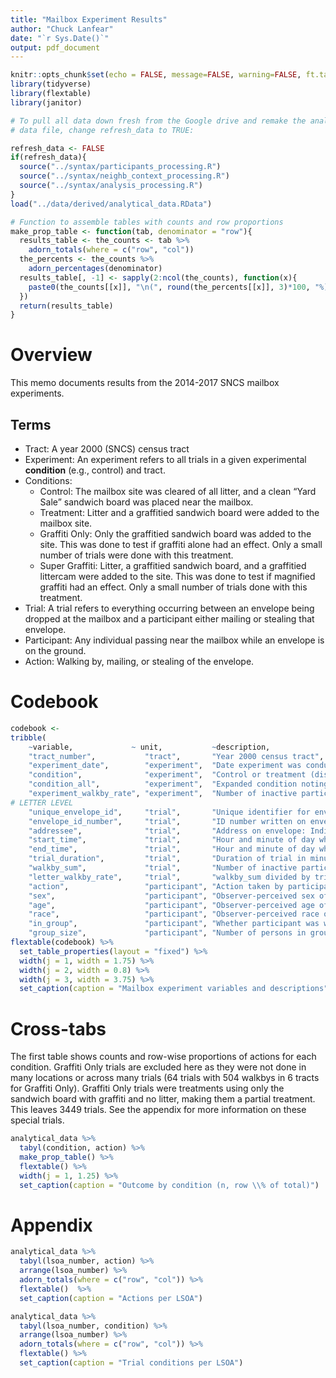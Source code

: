```yaml
---
title: "Mailbox Experiment Results"
author: "Chuck Lanfear"
date: "`r Sys.Date()`"
output: pdf_document
---
```


```r
knitr::opts_chunk$set(echo = FALSE, message=FALSE, warning=FALSE, ft.tabcolsep = 1)
library(tidyverse)
library(flextable)
library(janitor)

# To pull all data down fresh from the Google drive and remake the analytical 
# data file, change refresh_data to TRUE:

refresh_data <- FALSE
if(refresh_data){
  source("../syntax/participants_processing.R")
  source("../syntax/neighb_context_processing.R")
  source("../syntax/analysis_processing.R")
}
load("../data/derived/analytical_data.RData")

# Function to assemble tables with counts and row proportions
make_prop_table <- function(tab, denominator = "row"){
  results_table <- the_counts <- tab %>%
    adorn_totals(where = c("row", "col"))
  the_percents <- the_counts %>%
    adorn_percentages(denominator)
  results_table[, -1] <- sapply(2:ncol(the_counts), function(x){
    paste0(the_counts[[x]], "\n(", round(the_percents[[x]], 3)*100, "%)")
  })
  return(results_table)
}
```

# Overview

This memo documents results from the 2014-2017 SNCS mailbox experiments.

## Terms

* Tract: A year 2000 (SNCS) census tract
* Experiment: An experiment refers to all trials in a given experimental **condition** (e.g., control) and tract.
* Conditions:
   * Control: The mailbox site was cleared of all litter, and a clean "Yard Sale" sandwich board was placed near the mailbox.
   * Treatment: Litter and a graffitied sandwich board were added to the mailbox site.
   * Graffiti Only: Only the graffitied sandwich board was added to the site. This was done to test if graffiti alone had an effect. Only a small number of trials were done with this treatment.
   * Super Graffiti: Litter, a graffitied sandwich board, and a graffitied littercam were added to the site. This was done to test if magnified graffiti had an effect. Only a small number of trials done with this treatment.
* Trial: A trial refers to everything occurring between an envelope being dropped at the mailbox and a participant either mailing or stealing that envelope.
* Participant: Any individual passing near the mailbox while an envelope is on the ground.
* Action: Walking by, mailing, or stealing of the envelope.

# Codebook

```r
codebook <- 
tribble(
    ~variable,             ~ unit,           ~description,
    "tract_number",           "tract",       "Year 2000 census tract",
    "experiment_date",        "experiment",  "Date experiment was conducted",
    "condition",              "experiment",  "Control or treatment (disorder) condition",
    "condition_all",          "experiment",  "Expanded condition noting graffiti-only and super-graffiti trials",
    "experiment_walkby_rate", "experiment",  "Number of inactive participants per minute of trial duration. Note endogenous to action.",
# LETTER LEVEL
    "unique_envelope_id",     "trial",       "Unique identifier for envelope",
    "envelope_id_number",     "trial",       "ID number written on envelope",
    "addressee",              "trial",       "Address on envelope: Individual or Community Organization",
    "start_time",             "trial",       "Hour and minute of day when trial began",
    "end_time",               "trial",       "Hour and minute of day when trial ended",
    "trial_duration",         "trial",       "Duration of trial in minutes",
    "walkby_sum",             "trial",       "Number of inactive participants passing envelope during trial",
    "letter_walkby_rate",     "trial",       "walkby_sum divided by trial duration; approximate rate of foot traffic during trial. Note endogenous to action.",
    "action",                 "participant", "Action taken by participant: Walkby, Mailed, or Theft",
    "sex",                    "participant", "Observer-perceived sex of participant: Male, Female, or Unknown",
    "age",                    "participant", "Observer-perceived age of participant: Young, Middle-Age, Old, or Unknown. Members of groups recorded as Unknown due to record keeping limitations.",
    "race",                   "participant", "Observer-perceived race of participant: White, Non-White, or Unknown",
    "in_group",               "participant", "Whether participant was walking in a group or not",
    "group_size",             "participant", "Number of persons in group, if walking in group")
flextable(codebook) %>%
  set_table_properties(layout = "fixed") %>%
  width(j = 1, width = 1.75) %>%
  width(j = 2, width = 0.8) %>%
  width(j = 3, width = 3.75) %>%
  set_caption(caption = "Mailbox experiment variables and descriptions")
```
\newpage

# Cross-tabs

The first table shows counts and row-wise proportions of actions for each condition. Graffiti Only trials are excluded here as they were not done in many locations or across many trials (64 trials with 504 walkbys in 6 tracts for Graffiti Only). Graffiti Only trials were treatments using only the sandwich board with graffiti and no litter, making them a partial treatment. This leaves 3449 trials. See the appendix for more information on these special trials.

```r
analytical_data %>%
  tabyl(condition, action) %>%
  make_prop_table() %>%
  flextable() %>% 
  width(j = 1, 1.25) %>%
  set_caption(caption = "Outcome by condition (n, row \\% of total)")
```


# Appendix

```r
analytical_data %>%
  tabyl(lsoa_number, action) %>%
  arrange(lsoa_number) %>%
  adorn_totals(where = c("row", "col")) %>%
  flextable()  %>% 
  set_caption(caption = "Actions per LSOA")
```

```r
analytical_data %>%
  tabyl(lsoa_number, condition) %>%
  arrange(lsoa_number) %>%
  adorn_totals(where = c("row", "col")) %>%
  flextable() %>% 
  set_caption(caption = "Trial conditions per LSOA")
```
